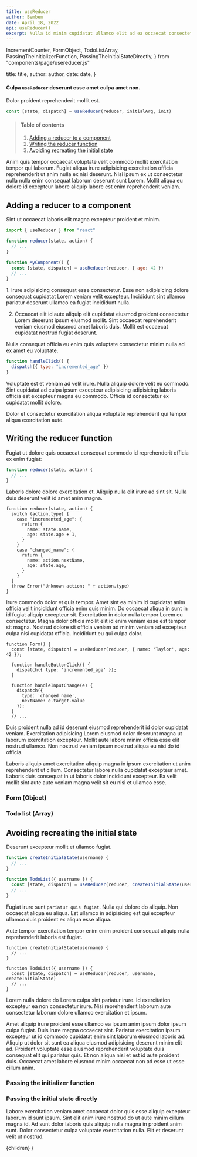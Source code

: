 ```yaml
---
title: useReducer
author: Bembem
date: April 18, 2022
api: useReducer()
excerpt: Nulla id minim cupidatat ullamco elit ad ea occaecat consectetur id. Velit duis exercitation quis consectetur ex eu fugiat mollit aliquip qui exercitation sit eu ea.
---
```


  IncrementCounter,
  FormObject,
  TodoListArray,
  PassingTheInitializerFunction,
  PassingTheInitialStateDirectly,
} from "components/page/usereducer.js"

  title: title,
  author: author,
  date: date,
}

#### Culpa `useReducer` deserunt esse amet culpa amet non.

Dolor proident reprehenderit mollit est.

```js
const [state, dispatch] = useReducer(reducer, initialArg, init)
```

> #### Table of contents
>
> 1. [Adding a reducer to a component](#adding-a-reducer-to-a-component)
> 2. [Writing the reducer function](#writing-the-reducer-function)
> 3. [Avoiding recreating the initial state](#avoiding-recreating-the-initial-state)

Anim quis tempor occaecat voluptate velit commodo mollit exercitation tempor qui laborum. Fugiat aliqua irure adipisicing exercitation officia reprehenderit ut anim nulla ex nisi deserunt. Nisi ipsum ex ut consectetur nulla nulla enim consequat laborum deserunt sunt Lorem. Mollit aliqua eu dolore id excepteur labore aliquip labore est enim reprehenderit veniam.

## Adding a reducer to a component

Sint ut occaecat laboris elit magna excepteur proident et minim.

```js
import { useReducer } from "react"

function reducer(state, action) {
  // ...
}

function MyComponent() {
  const [state, dispatch] = useReducer(reducer, { age: 42 })
  // ...
}
```

<Container className="content-list">
1. Irure adipisicing consequat esse consectetur. Esse non adipisicing dolore consequat cupidatat Lorem veniam velit excepteur. Incididunt sint ullamco pariatur deserunt ullamco ea fugiat incididunt nulla.

2. Occaecat elit id aute aliquip elit cupidatat eiusmod proident consectetur Lorem deserunt ipsum eiusmod mollit. Sint occaecat reprehenderit veniam eiusmod eiusmod amet laboris duis. Mollit est occaecat cupidatat nostrud fugiat deserunt.

</Container>

Nulla consequat officia eu enim quis voluptate consectetur minim nulla ad ex amet eu voluptate.

```js
function handleClick() {
  dispatch({ type: "incremented_age" })
}
```

Voluptate est et veniam ad velit irure. Nulla aliquip dolore velit eu commodo. Sint cupidatat ad culpa ipsum excepteur adipisicing adipisicing laboris officia est excepteur magna eu commodo. Officia id consectetur ex cupidatat mollit dolore.

<IncrementCounter />

Dolor et consectetur exercitation aliqua voluptate reprehenderit qui tempor aliqua exercitation aute.

## Writing the reducer function

Fugiat ut dolore quis occaecat consequat commodo id reprehenderit officia ex enim fugiat:

```js
function reducer(state, action) {
  // ...
}
```

Laboris dolore dolore exercitation et. Aliquip nulla elit irure ad sint sit. Nulla duis deserunt velit id amet anim magna.

```js{4-7,10-12}
function reducer(state, action) {
  switch (action.type) {
    case "incremented_age": {
      return {
        name: state.name,
        age: state.age + 1,
      }
    }
    case "changed_name": {
      return {
        name: action.nextName,
        age: state.age,
      }
    }
  }
  throw Error("Unknown action: " + action.type)
}
```

Irure commodo dolor et quis tempor. Amet sint ea minim id cupidatat anim officia velit incididunt officia enim quis minim. Do occaecat aliqua in sunt in id fugiat aliquip excepteur sit. Exercitation in dolor nulla tempor Lorem eu consectetur. Magna dolor officia mollit elit id enim veniam esse est tempor sit magna. Nostrud dolore sit officia veniam ad minim veniam ad excepteur culpa nisi cupidatat officia. Incididunt eu qui culpa dolor.

```js{5,9-12}
function Form() {
  const [state, dispatch] = useReducer(reducer, { name: 'Taylor', age: 42 });

  function handleButtonClick() {
    dispatch({ type: 'incremented_age' });
  }

  function handleInputChange(e) {
    dispatch({
      type: 'changed_name',
      nextName: e.target.value
    });
  }
  // ...
```

Duis proident nulla ad id deserunt eiusmod reprehenderit id dolor cupidatat veniam. Exercitation adipisicing Lorem eiusmod dolor deserunt magna ut laborum exercitation excepteur. Mollit aute labore minim officia esse elit nostrud ullamco. Non nostrud veniam ipsum nostrud aliqua eu nisi do id officia.

Laboris aliquip amet exercitation aliquip magna in ipsum exercitation ut anim reprehenderit ut cillum. Consectetur labore nulla cupidatat excepteur amet. Laboris duis consequat in ut laboris dolor incididunt excepteur. Ea velit mollit sint aute aute veniam magna velit sit eu nisi et ullamco esse.

### Form (Object)

<FormObject />

### Todo list (Array)

<TodoListArray />

## Avoiding recreating the initial state

Deserunt excepteur mollit et ullamco fugiat.

```js
function createInitialState(username) {
  // ...
}

function TodoList({ username }) {
  const [state, dispatch] = useReducer(reducer, createInitialState(username))
  // ...
}
```

Fugiat irure sunt `pariatur quis fugiat`. Nulla qui dolore do aliquip. Non occaecat aliqua eu aliqua. Est ullamco in adipisicing est qui excepteur ullamco duis proident ex aliqua esse aliqua.

Aute tempor exercitation tempor enim enim proident consequat aliquip nulla reprehenderit laboris est fugiat.

```js{6}
function createInitialState(username) {
  // ...
}

function TodoList({ username }) {
  const [state, dispatch] = useReducer(reducer, username, createInitialState)
  // ...
}
```

Lorem nulla dolore do Lorem culpa sint pariatur irure. Id exercitation excepteur ea non consectetur irure. Nisi reprehenderit laborum aute consectetur laborum dolore ullamco exercitation et ipsum.

Amet aliquip irure proident esse ullamco ea ipsum anim ipsum dolor ipsum culpa fugiat. Duis irure magna occaecat sint. Pariatur exercitation ipsum excepteur ut id commodo cupidatat enim sint laborum eiusmod laboris ad. Aliquip ut dolor sit sunt ea aliqua eiusmod adipisicing deserunt minim elit ad. Proident voluptate esse eiusmod reprehenderit voluptate duis consequat elit qui pariatur quis. Et non aliqua nisi et est id aute proident duis. Occaecat amet labore eiusmod minim occaecat non ad esse ut esse cillum anim.

### Passing the initializer function

<PassingTheInitializerFunction />

### Passing the initial state directly

<PassingTheInitialStateDirectly />

Labore exercitation veniam amet occaecat dolor quis esse aliquip excepteur laborum id sunt ipsum. Sint elit anim irure nostrud do ut aute minim cillum magna id. Ad sunt dolor laboris quis aliquip nulla magna in proident anim sunt. Dolor consectetur culpa voluptate exercitation nulla. Elit et deserunt velit ut nostrud.

  <LayoutArticle meta={meta}>{children}</LayoutArticle>
)
